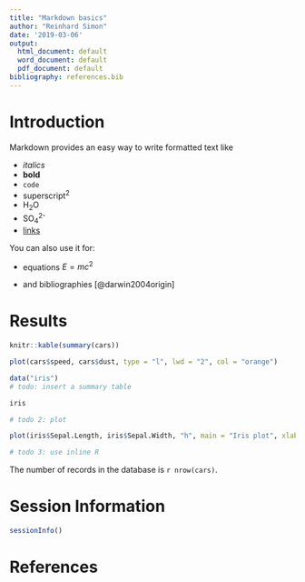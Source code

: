 ```yaml
---
title: "Markdown basics"
author: "Reinhard Simon"
date: '2019-03-06'
output:
  html_document: default
  word_document: default
  pdf_document: default
bibliography: references.bib
---
```


# Introduction

Markdown provides an easy way to write formatted text like

- *italics*
- **bold**
- `code`
- superscript^2^
- H~2~O
- SO~4~^2-^
- [links](http://google.com)

You can also use it for:

- equations $E = mc^2$

- and bibliographies [@darwin2004origin]

# Results

```r
knitr::kable(summary(cars))
```

```r
plot(cars$speed, cars$dust, type = "l", lwd = "2", col = "orange")
```

```r
data("iris")
# todo: insert a summary table

iris
```

```r
# todo 2: plot

plot(iris$Sepal.Length, iris$Sepal.Width, "h", main = "Iris plot", xlab = "Sepal Length", ylab = "Sepal Width")

# todo 3: use inline R

```

The number of records in the database is `r nrow(cars)`.

# Session Information

```r
sessionInfo()
```


# References



